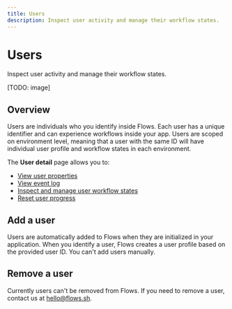 ```yaml
---
title: Users
description: Inspect user activity and manage their workflow states.
---
```


# Users

Inspect user activity and manage their workflow states.

[TODO: image]

## Overview

Users are individuals who you identify inside Flows. Each user has a unique identifier and can experience workflows inside your app. Users are scoped on environment level, meaning that a user with the same ID will have individual user profile and workflow states in each environment.

The **User detail** page allows you to:

- [View user properties](/users/properties)
- [View event log](/users/log)
- [Inspect and manage user workflow states](/users/workflow-states)
- [Reset user progress](/users/workflow-states#reset-user-progress)

## Add a user

Users are automatically added to Flows when they are initialized in your application. When you identify a user, Flows creates a user profile based on the provided user ID. You can't add users manually.

## Remove a user

Currently users can't be removed from Flows. If you need to remove a user, contact us at [hello@flows.sh](mailto:hello@flows.sh).
